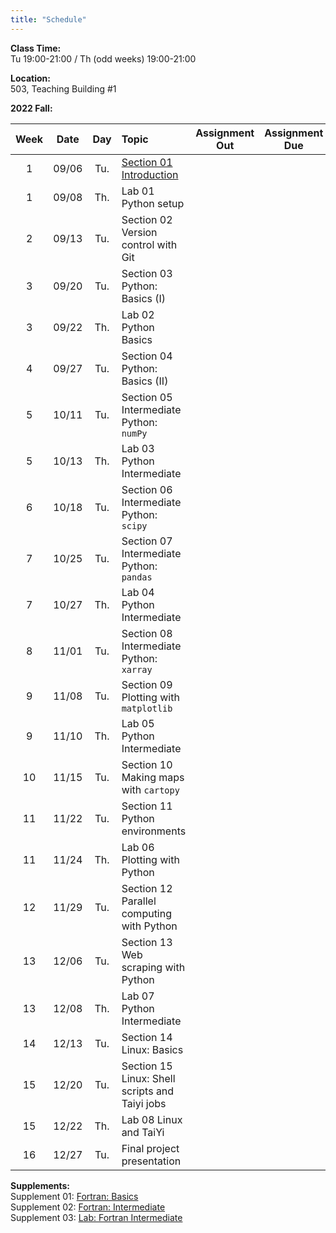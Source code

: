 ---
title: "Schedule"
---
**Class Time:**   
Tu 19:00-21:00 / Th (odd weeks) 19:00-21:00

**Location:**   
503, Teaching Building #1   

**2022 Fall:**

|Week|Date |Day | Topic                                                                           | Assignment Out        | Assignment Due  |
|:--:|:---:|:--:|:--------------------------------------------------------------------------------|:---------------------:|:---------------:|
|1   |09/06|Tu. |[Section 01 Introduction](https://zhu-group.github.io/ese5023/Section_01.html)   |                       |                 |
|1   |09/08|Th. |Lab 01 Python setup                                             |                       |                 |
|2   |09/13|Tu. |Section 02 Version control with Git                             |                       |                 |
|3   |09/20|Tu. |Section 03 Python: Basics (I)                                   |                       |                 |
|3   |09/22|Th. |Lab 02  Python Basics                                           |                       |                 |
|4   |09/27|Tu. |Section 04 Python: Basics (II)                                  |                       |                 |
|5   |10/11|Tu. |Section 05 Intermediate Python: `numPy`                         |                       |                 |
|5   |10/13|Th. |Lab 03  Python Intermediate                                     |                       |                 |
|6   |10/18|Tu. |Section 06 Intermediate Python: `scipy`                         |                       |                 |
|7   |10/25|Tu. |Section 07 Intermediate Python: `pandas`                        |                       |                 |
|7   |10/27|Th. |Lab 04  Python Intermediate                                     |                       |                 |
|8   |11/01|Tu. |Section 08 Intermediate Python: `xarray`                        |                       |                 |
|9   |11/08|Tu. |Section 09 Plotting with `matplotlib`                           |                       |                 |
|9   |11/10|Th. |Lab 05  Python Intermediate                                     |                       |                 |
|10  |11/15|Tu. |Section 10 Making maps with `cartopy`                           |                       |                 |
|11  |11/22|Tu. |Section 11 Python environments                                  |                       |                 |
|11  |11/24|Th. |Lab 06 Plotting with Python                                     |                       |                 |
|12  |11/29|Tu. |Section 12 Parallel computing with Python                       |                       |                 |
|13  |12/06|Tu. |Section 13 Web scraping with Python                             |                       |                 |
|13  |12/08|Th. |Lab 07 Python Intermediate                                      |                       |                 |
|14  |12/13|Tu. |Section 14 Linux: Basics                                        |                       |                 |
|15  |12/20|Tu. |Section 15 Linux: Shell scripts and Taiyi jobs                  |                       |                 |  
|15  |12/22|Th. |Lab 08 Linux and TaiYi                                          |                       |                 |
|16  |12/27|Tu. |Final project presentation                                      |                       |                 |

**Supplements:**  
Supplement 01: [Fortran: Basics](https://zhu-group.github.io/ese5023/Sup_01.html)  
Supplement 02: [Fortran: Intermediate](https://zhu-group.github.io/ese5023/Sup_02.html)  
Supplement 03: [Lab: Fortran Intermediate](https://zhu-group.github.io/ese5023/Sup_03.html)  
